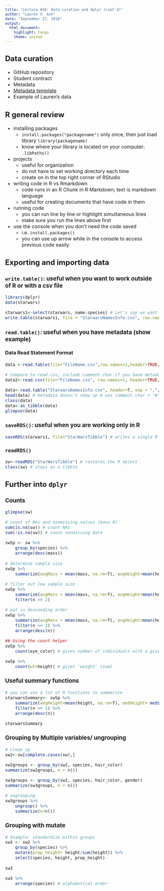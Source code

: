 ```yaml
---
title: "Lecture #10: Data curation and dplyr (cont'd)"
author: "Lauren V. Ash"
date: "September 27, 2018"
output: 
  html_document: 
    highlight: tango
    theme: united
---
```

<font size="3"> 

## Data curation
* GitHub repository   
* Student contract   
* Metadata   
* [Metadata template](https://gotellilab.github.io/Bio381/Scripts/Feb02/ExcelDataTemplate.xlsx)   
* Example of Lauren's data 

## R general review
+ installing packages    
    + `install.packages("packagename")` only once, then just load library `library(packagename)`   
    + know where your library is located on your computer: `.libPaths()`     
+ projects
    + useful for organization   
    + do not have to set working directory each time    
    + create on in the top right corner of RStudio
+ writing code in R vs Rmarkdown    
    + code runs in an R Chunk in R Markdown; text is markdown language    
    + useful for creating documents that have code in them    
+ running code 
    + you can run line by line or highlight simultaneous lines
    + make sure you run the lines above first    
+ use the console when you don't need the code saved
    + i.e. `install.packages()`   
    + you can use up arrow while in the console to access previous code easily


## Exporting and importing data
### `write.table()`: useful when you want to work outside of R or with a csv file
```r
library(dplyr)
data(starwars)

starwars1<-select(starwars, name:species) # Let's say we want to create a new csv file with our R object
write.table(starwars1, file = "StarwarsNamesInfo.csv", row.names = F, sep = ",") # creating a csv with write.table()

```

### `read.table()`: useful when you have metadata (show example)
#### Data Read Statement Format
```r
data <-read.table(file="FileName.csv",row.names=1,header=TRUE,sep=",",stringsAsFactors=FALSE)

# compare to read.csv; include comment.char if you have metadata
data2<-read.csv(file="FileName.csv", row.names=1, header=TRUE, sep=",",stringsAsFactors=FALSE, comment.char = "#")
```

```r
data<-read.table("StarwarsNamesInfo.csv", header=T, sep = ",", stringsAsFactors = F) #our dataset has a header and the character variables are not factors
head(data) # metadata doesn't show up # use comment.char = "#" if you use read.csv()
class(data)
data<-as_tibble(data) 
glimpse(data)

```

### `saveRDS()`: useful when you are working only in R
```r
saveRDS(starwars1, file="StarWarsTibble") # writes a single R object to a file
```

### `readRDS()`
```r
sw<-readRDS("StarWarsTibble") # restores the R object
class(sw) # stays as a tibble
```


## Further into `dplyr`

### Counts 
```r
glimpse(sw)

# count of NAs and nonmissing values (base R)
sum(is.na(sw)) # count NAs
sum(!is.na(sw)) # count nonmissing data

swSp <- sw %>%
    group_by(species) %>%
    arrange(desc(mass))
    
# determine sample size   
swSp %>%
    summarize(avgMass = mean(mass, na.rm=T), avgHeight=mean(height, na.rm=T), n=n())

# filter out low sample size
swSp %>%
    summarize(avgMass = mean(mass, na.rm=T), avgHeight=mean(height, na.rm=T), n=n()) %>%
    filter(n >= 2)

# put in descending order
swSp %>%
    summarize(avgMass = mean(mass, na.rm=T), avgHeight=mean(height, na.rm=T), n=n()) %>%
    filter(n >= 2) %>%
    arrange(desc(n))

## Using the count helper
swSp %>%
    count(eye_color) # gives number of individuals with a given eye color (already grouped by species)

swSp %>%
    count(wt=height) # gives 'weight' (sum)

```

### Useful summary functions 
```r
# you can use a lot of R functions to summarize
starwarsSummary<- swSp %>%
    summarize(avgHeight=mean(height, na.rm=T), medHeight= median(height, na.rm=T), height_sd=sd(height, na.rm=T), height_IQR= IQR(height, na.rm=T), min_height=min(height, na.rm=T), first_height=first(height), n=n(), n_eyecolors = n_distinct(eye_color)) %>% #also can use last() and nth(x,#)
    filter(n >= 2) %>%
    arrange(desc(n))

starwarsSummary


```

### Grouping by Multiple variables/ ungrouping 
```r
# clean up
sw2<-sw[complete.cases(sw),]

sw2groups <- group_by(sw2, species, hair_color)
summarize(sw2groups, n = n())

sw3groups <- group_by(sw2, species, hair_color, gender)
summarize(sw3groups, n = n())

# ungrouping
sw3groups %>%
    ungroup() %>%
    summarize(n=n())
```

### Grouping with mutate
```r
# Example: standardize within groups
sw3 <- sw2 %>%
    group_by(species) %>%
    mutate(prop_height= height/sum(height)) %>%
    select(species, height, prop_height)
    
sw3

sw3 %>%
    arrange(species) # alphabetical order

```


</font>